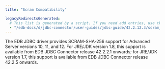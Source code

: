 ```yaml
---
title: "Scram Compatibility"

legacyRedirectsGenerated:
  # This list is generated by a script. If you need add entries, use the `legacyRedirects` key.
  - "/edb-docs/d/jdbc-connector/user-guides/jdbc-guide/42.2.12.3/scram_compatibility.html"
---
```


<div id="scram_compatibility" class="registered_link"></div>

The EDB JDBC driver provides SCRAM-SHA-256 support for Advanced Server versions 10, 11, and 12. For JRE/JDK version 1.8, this support is available from EDB JDBC Connector release 42.2.2.1 onwards; for JRE/JDK version 1.7, this support is available from EDB JDBC Connector release 42.2.5 onwards.

